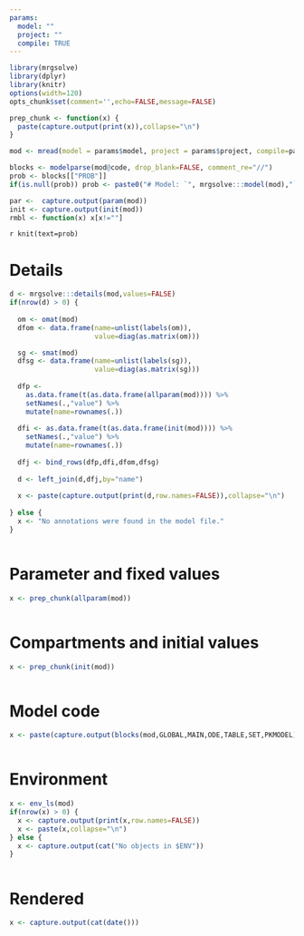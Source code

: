 ```yaml
---
params:
  model: ""
  project: ""
  compile: TRUE
---
```




```r
library(mrgsolve)
library(dplyr)
library(knitr)
options(width=120)
opts_chunk$set(comment='',echo=FALSE,message=FALSE)

prep_chunk <- function(x) {
  paste(capture.output(print(x)),collapse="\n")
}

```

```r
mod <- mread(model = params$model, project = params$project, compile=params$compile, quiet=TRUE)
```

```r
blocks <- modelparse(mod@code, drop_blank=FALSE, comment_re="//")
prob <- blocks[["PROB"]]
if(is.null(prob)) prob <- paste0("# Model: `", mrgsolve:::model(mod),"`")

par <-  capture.output(param(mod))
init <- capture.output(init(mod))
rmbl <- function(x) x[x!=""]

```

`r knit(text=prob)`


# Details
```r
d <- mrgsolve:::details(mod,values=FALSE)
if(nrow(d) > 0) {
  
  om <- omat(mod)
  dfom <- data.frame(name=unlist(labels(om)),
                     value=diag(as.matrix(om)))

  sg <- smat(mod)
  dfsg <- data.frame(name=unlist(labels(sg)),
                     value=diag(as.matrix(sg)))
  
  dfp <- 
    as.data.frame(t(as.data.frame(allparam(mod)))) %>% 
    setNames(.,"value") %>%
    mutate(name=rownames(.))
  
  dfi <- as.data.frame(t(as.data.frame(init(mod)))) %>%
    setNames(.,"value") %>%
    mutate(name=rownames(.))
  
  dfj <- bind_rows(dfp,dfi,dfom,dfsg)
  
  d <- left_join(d,dfj,by="name")
  
  x <- paste(capture.output(print(d,row.names=FALSE)),collapse="\n")
  
} else {
  x <- "No annotations were found in the model file."
}

```

```c
```


# Parameter and fixed values
```r
x <- prep_chunk(allparam(mod))
```

```c
```

# Compartments and initial values
```r
x <- prep_chunk(init(mod))
```

```bash
```

# Model code

```r
x <- paste(capture.output(blocks(mod,GLOBAL,MAIN,ODE,TABLE,SET,PKMODEL)),collapse="\n")
```
```Rcpp
```


# Environment
```r
x <- env_ls(mod)
if(nrow(x) > 0) {
  x <- capture.output(print(x,row.names=FALSE))
  x <- paste(x,collapse="\n")
} else {
  x <- capture.output(cat("No objects in $ENV"))
}

```
```c

```



# Rendered
```r
x <- capture.output(cat(date()))
```
```c
```





